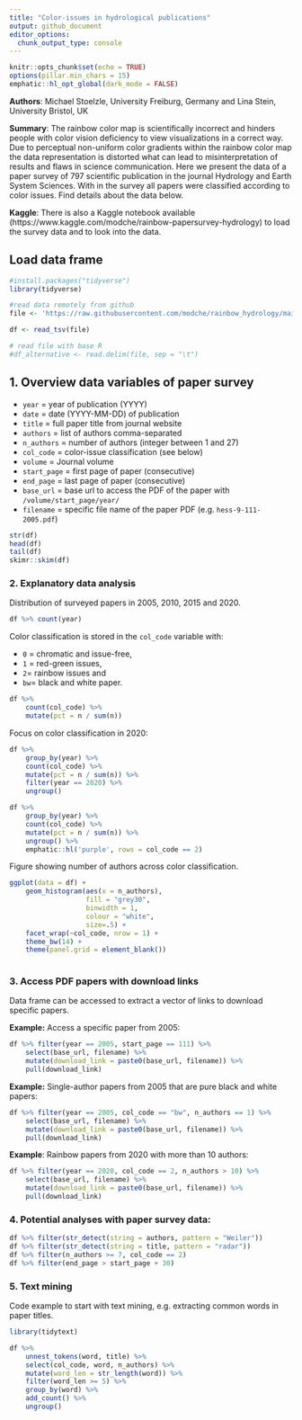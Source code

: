 ```yaml
---
title: "Color-issues in hydrological publications"
output: github_document
editor_options: 
  chunk_output_type: console
---
```


```r
knitr::opts_chunk$set(echo = TRUE)
options(pillar.min_chars = 15)
emphatic::hl_opt_global(dark_mode = FALSE)
```

**Authors**: Michael Stoelzle, University Freiburg, Germany and Lina Stein, University Bristol, UK

**Summary**: The rainbow color map is scientifically incorrect and hinders people with color vision deficiency to view visualizations in a correct way. Due to perceptual non-uniform color gradients within the rainbow color map the data representation is distorted what can lead to misinterpretation of results and flaws in science communication. Here we present the data of a paper survey of 797 scientific publication in the journal Hydrology and Earth System Sciences. With in the survey all papers were classified according to color issues. Find details about the data below.

**Kaggle**: There is also a Kaggle notebook available (https://www.kaggle.com/modche/rainbow-papersurvey-hydrology) to load the survey data and to look into the data. 

## Load data frame

```r
#install.packages("tidyverse")
library(tidyverse)
```

```r
#read data remotely from github
file <- 'https://raw.githubusercontent.com/modche/rainbow_hydrology/main/hess_papers_rainbow.txt'

df <- read_tsv(file)

# read file with base R
#df_alternative <- read.delim(file, sep = "\t")
```

## 1. Overview data variables of paper survey

-   `year` = year of publication (YYYY)
-   `date` = date (YYYY-MM-DD) of publication
-   `title` = full paper title from journal website
-   `authors` = list of authors comma-separated
-   `n_authors` = number of authors (integer between 1 and 27)
-   `col_code` = color-issue classification (see below)
-   `volume` = Journal volume
-   `start_page` = first page of paper (consecutive)
-   `end_page` = last page of paper (consecutive)
-   `base_url` = base url to access the PDF of the paper with `/volume/start_page/year/`
-   `filename` = specific file name of the paper PDF (e.g. `hess-9-111-2005.pdf`)

```r
str(df)
head(df)
tail(df)
skimr::skim(df)
```

### 2. Explanatory data analysis

Distribution of surveyed papers in 2005, 2010, 2015 and 2020.

```r
df %>% count(year)
```

Color classification is stored in the `col_code` variable with:

-   `0` = chromatic and issue-free,
-   `1` = red-green issues,
-   `2`= rainbow issues and
-   `bw`= black and white paper.

```r
df %>% 
    count(col_code) %>% 
    mutate(pct = n / sum(n))
```

Focus on color classification in 2020:

```r
df %>% 
    group_by(year) %>% 
    count(col_code) %>% 
    mutate(pct = n / sum(n)) %>% 
    filter(year == 2020) %>% 
    ungroup()
```

```r
df %>% 
    group_by(year) %>% 
    count(col_code) %>% 
    mutate(pct = n / sum(n)) %>% 
    ungroup() %>% 
    emphatic::hl('purple', rows = col_code == 2) 
```


Figure showing number of authors across color classification.

```r
ggplot(data = df) +
    geom_histogram(aes(x = n_authors), 
                   fill = "grey30", 
                   binwidth = 1, 
                   colour = "white",
                   size=.5) +
    facet_wrap(~col_code, nrow = 1) +
    theme_bw(14) +
    theme(panel.grid = element_blank())
    
```

### 3. Access PDF papers with download links

Data frame can be accessed to extract a vector of links to download specific papers.

**Example:** Access a specific paper from 2005:

```r
df %>% filter(year == 2005, start_page == 111) %>% 
    select(base_url, filename) %>% 
    mutate(download_link = paste0(base_url, filename)) %>% 
    pull(download_link)
```

**Example:** Single-author papers from 2005 that are pure black and white papers:

```r
df %>% filter(year == 2005, col_code == "bw", n_authors == 1) %>% 
    select(base_url, filename) %>% 
    mutate(download_link = paste0(base_url, filename)) %>% 
    pull(download_link)
```

**Example**: Rainbow papers from 2020 with more than 10 authors:

```r
df %>% filter(year == 2020, col_code == 2, n_authors > 10) %>% 
    select(base_url, filename) %>% 
    mutate(download_link = paste0(base_url, filename)) %>% 
    pull(download_link)
```

### 4. Potential analyses with paper survey data:

```r
df %>% filter(str_detect(string = authors, pattern = "Weiler"))
df %>% filter(str_detect(string = title, pattern = "radar"))
df %>% filter(n_authors >= 7, col_code == 2)
df %>% filter(end_page > start_page + 30)
```

### 5. Text mining

Code example to start with text mining, e.g. extracting common words in paper titles.

```r
library(tidytext)

df %>% 
    unnest_tokens(word, title) %>% 
	select(col_code, word, n_authors) %>% 
	mutate(word_len = str_length(word)) %>% 
	filter(word_len >= 5) %>% 
    group_by(word) %>% 
	add_count() %>% 
    ungroup()

```

